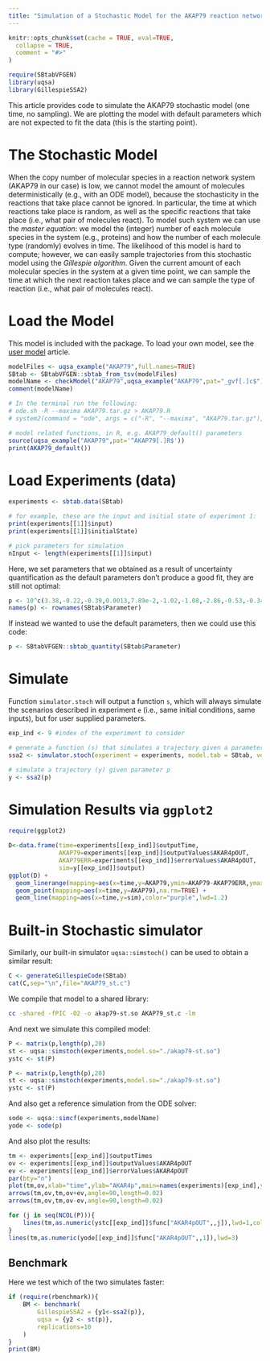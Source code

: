```yaml
---
title: "Simulation of a Stochastic Model for the AKAP79 reaction network"
---
```


```r
knitr::opts_chunk$set(cache = TRUE, eval=TRUE,
  collapse = TRUE,
  comment = "#>"
)
```

```r
require(SBtabVFGEN)
library(uqsa)
library(GillespieSSA2)
```

This article provides code to simulate the AKAP79 stochastic model (one time, no
sampling). We are plotting the model with default parameters which
are not expected to fit the data (this is the starting point).

# The Stochastic Model

When the copy number of molecular species in a reaction network system (AKAP79 in our case) is low, we cannot model the amount of molecules deterministically (e.g., with an ODE model), because the stochasticity in the reactions that take place cannot be ignored. In particular, the time at which reactions take place is random, as well as the specific reactions that take place (i.e., what pair of molecules react). To model such system we can use the *master equation*: we model the (integer) number of each molecule species in the system (e.g., proteins) and how the number of each molecule type (randomly) evolves in time. The likelihood of this model is hard to compute; however, we can easily sample trajectories from this stochastic model using the *Gillespie algorithm*. Given the current amount of each molecular species in the system at a given time point, we can sample the time at which the next reaction takes place and we can sample the type of reaction (i.e., what pair of molecules react).

# Load the Model

This model is included with the package. To load your own model, see
the [user model](user_model.html) article.

```r
modelFiles <- uqsa_example("AKAP79",full.names=TRUE)
SBtab <- SBtabVFGEN::sbtab_from_tsv(modelFiles)
modelName <- checkModel("AKAP79",uqsa_example("AKAP79",pat="_gvf[.]c$"))
comment(modelName)

# In the terminal run the following:
# ode.sh -R --maxima AKAP79.tar.gz > AKAP79.R
# system2(command = "ode", args = c("-R", "--maxima", "AKAP79.tar.gz"), stdout = "AKAP79.R")

# model related functions, in R, e.g. AKAP79_default() parameters
source(uqsa_example("AKAP79",pat='^AKAP79[.]R$'))
print(AKAP79_default())
```

# Load Experiments (data)

```r
experiments <- sbtab.data(SBtab)

# for example, these are the input and initial state of experiment 1:
print(experiments[[1]]$input)
print(experiments[[1]]$initialState)

# pick parameters for simulation
nInput <- length(experiments[[1]]$input)
```

Here, we set parameters that we obtained as a result of uncertainty quantification as the default parameters don't produce a good fit, they are still not optimal:
```r
p <- 10^c(3.38,-0.22,-0.39,0.0013,7.89e-2,-1.02,-1.08,-2.86,-0.53,-0.34,-0.51,-2.42,-1.05,-1.37,-1.29,2.08,-2.79,-0.87,0.26,-0.168,-0.331,-1.77,-0.938,1.065,2.08,0.0147,-0.09893)
names(p) <- rownames(SBtab$Parameter)
```

If instead we wanted to use the default parameters, then we could use this code:
```r
p <- SBtabVFGEN::sbtab_quantity(SBtab$Parameter)
```

# Simulate

Function `simulator.stoch` will output a function `s`, which will always simulate the
scenarios described in experiment `e` (i.e., same initial conditions, same inputs), but for user supplied parameters.

```r
exp_ind <- 9 #index of the experiment to consider

# generate a function (s) that simulates a trajectory given a parameter in input
ssa2 <- simulator.stoch(experiment = experiments, model.tab = SBtab, vol = 4e-16, outputFunction = AKAP79_func)

# simulate a trajectory (y) given parameter p
y <- ssa2(p)
```

# Simulation Results via `ggplot2`

```r
require(ggplot2)

D<-data.frame(time=experiments[[exp_ind]]$outputTime,
              AKAP79=experiments[[exp_ind]]$outputValues$AKAR4pOUT,
              AKAP79ERR=experiments[[exp_ind]]$errorValues$AKAR4pOUT,
              sim=y[[exp_ind]]$output)
ggplot(D) +
  geom_linerange(mapping=aes(x=time,y=AKAP79,ymin=AKAP79-AKAP79ERR,ymax=AKAP79+AKAP79ERR),na.rm=TRUE) +
  geom_point(mapping=aes(x=time,y=AKAP79),na.rm=TRUE) +
  geom_line(mapping=aes(x=time,y=sim),color="purple",lwd=1.2)
```

# Built-in Stochastic simulator

Similarly, our built-in simulator `uqsa::simstoch()` can be used to obtain a similar result:

```r
C <- generateGillespieCode(SBtab)
cat(C,sep="\n",file="AKAP79_st.c")
```

We compile that model to a shared library:

```sh
cc -shared -fPIC -O2 -o akap79-st.so AKAP79_st.c -lm
```

And next we simulate this compiled model:

```r
P <- matrix(p,length(p),20)
st <- uqsa::simstoch(experiments,model.so="./akap79-st.so")
ystc <- st(P)
```

```r
P <- matrix(p,length(p),20)
st <- uqsa::simstoch(experiments,model.so="./akap79-st.so")
ystc <- st(P)
```

And also get a reference simulation from the ODE solver:

```r
sode <- uqsa::simcf(experiments,modelName)
yode <- sode(p)
```

And also plot the results:

```r
tm <- experiments[[exp_ind]]$outputTimes
ov <- experiments[[exp_ind]]$outputValues$AKAR4pOUT
ev <- experiments[[exp_ind]]$errorValues$AKAR4pOUT
par(bty="n")
plot(tm,ov,xlab="time",ylab="AKAR4p",main=names(experiments)[exp_ind],ylim=c(90,210))
arrows(tm,ov,tm,ov+ev,angle=90,length=0.02)
arrows(tm,ov,tm,ov-ev,angle=90,length=0.02)

for (j in seq(NCOL(P))){
	lines(tm,as.numeric(ystc[[exp_ind]]$func["AKAR4pOUT",,j]),lwd=1,col="blue")
}
lines(tm,as.numeric(yode[[exp_ind]]$func["AKAR4pOUT",,1]),lwd=3)
```

## Benchmark

Here we test which of the two simulates faster:

```r
if (require(rbenchmark)){
	BM <- benchmark(
		GillespieSSA2 = {y1<-ssa2(p)},
		uqsa = {y2 <- st(p)},
		replications=10
	)
}
print(BM)
```
